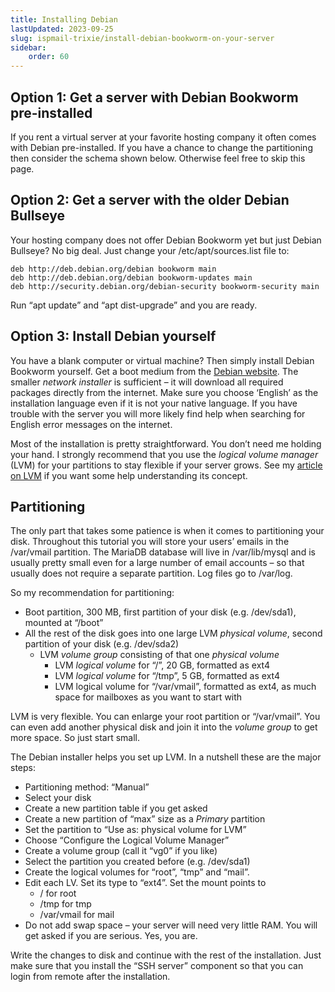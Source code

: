 ```yaml
---
title: Installing Debian
lastUpdated: 2023-09-25
slug: ispmail-trixie/install-debian-bookworm-on-your-server
sidebar:
    order: 60
---
```



## Option 1: Get a server with Debian Bookworm pre-installed

If you rent a virtual server at your favorite hosting company it often comes with Debian pre-installed. If you have a chance to change the partitioning then consider the schema shown below. Otherwise feel free to skip this page.

## Option 2: Get a server with the older Debian Bullseye

Your hosting company does not offer Debian Bookworm yet but just Debian Bullseye? No big deal. Just change your /etc/apt/sources.list file to:

```
deb http://deb.debian.org/debian bookworm main
deb http://deb.debian.org/debian bookworm-updates main
deb http://security.debian.org/debian-security bookworm-security main
```

Run “apt update” and “apt dist-upgrade” and you are ready.

## Option 3: Install Debian yourself

You have a blank computer or virtual machine? Then simply install Debian Bookworm yourself. Get a boot medium from the [Debian website](https://www.debian.org/distrib/netinst). The smaller _network installer_ is sufficient – it will download all required packages directly from the internet. Make sure you choose ‘English’ as the installation language even if it is not your native language. If you have trouble with the server you will more likely find help when searching for English error messages on the internet.

Most of the installation is pretty straightforward. You don’t need me holding your hand. I strongly recommend that you use the _logical volume manager_ (LVM) for your partitions to stay flexible if your server grows. See my [article on LVM](https://workaround.org/understanding-lvm/) if you want some help understanding its concept.

## Partitioning

The only part that takes some patience is when it comes to partitioning your disk. Throughout this tutorial you will store your users’ emails in the /var/vmail partition. The MariaDB database will live in /var/lib/mysql and is usually pretty small even for a large number of email accounts – so that usually does not require a separate partition. Log files go to /var/log.

So my recommendation for partitioning:

- Boot partition, 300 MB, first partition of your disk (e.g. /dev/sda1), mounted at “/boot”
- All the rest of the disk goes into one large LVM _physical volume_, second partition of your disk (e.g. /dev/sda2)
    - LVM _volume group_ consisting of that one _physical volume_
        - LVM _logical volume_ for “/”, 20 GB, formatted as ext4
        - LVM _logical volume_ for “/tmp”, 5 GB, formatted as ext4
        - LVM logical volume for “/var/vmail”, formatted as ext4, as much space for mailboxes as you want to start with

LVM is very flexible. You can enlarge your root partition or “/var/vmail”. You can even add another physical disk and join it into the _volume group_ to get more space. So just start small.

The Debian installer helps you set up LVM. In a nutshell these are the major steps:

- Partitioning method: “Manual”
- Select your disk
- Create a new partition table if you get asked
- Create a new partition of “max” size as a _Primary_ partition
- Set the partition to “Use as: physical volume for LVM”
- Choose “Configure the Logical Volume Manager”
- Create a volume group (call it “vg0” if you like)
- Select the partition you created before (e.g. /dev/sda1)
- Create the logical volumes for “root”, “tmp” and “mail”.
- Edit each LV. Set its type to “ext4”. Set the mount points to
    - / for root
    - /tmp for tmp
    - /var/vmail for mail
- Do not add swap space – your server will need very little RAM. You will get asked if you are serious. Yes, you are.

Write the changes to disk and continue with the rest of the installation. Just make sure that you install the “SSH server” component so that you can login from remote after the installation.
